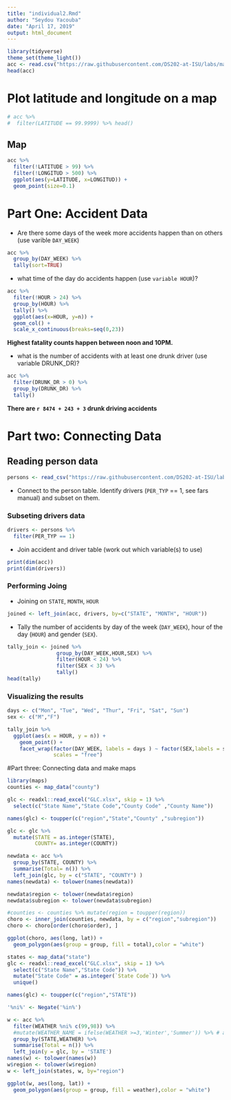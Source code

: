 ```yaml
---
title: "individual2.Rmd"
author: "Seydou Yacouba"
date: "April 17, 2019"
output: html_document
---
```


```r
library(tidyverse)
theme_set(theme_light())
acc <- read.csv("https://raw.githubusercontent.com/DS202-at-ISU/labs/master/data/fars2016/accident.csv", stringsAsFactors = FALSE)
head(acc)
```
# Plot latitude and longitude on a map

```r
# acc %>%
#  filter(LATITUDE == 99.9999) %>% head()
```

## Map
```r
acc %>%
  filter(!LATITUDE > 99) %>%
  filter(!LONGITUD > 500) %>%
  ggplot(aes(y=LATITUDE, x=LONGITUD)) +
  geom_point(size=0.1)
```

# Part One: Accident Data

* Are there some days of the week more accidents happen than on others (use varible `DAY_WEEK`)

```r
acc %>%
  group_by(DAY_WEEK) %>%
  tally(sort=TRUE)
```

* what time of the day do accidents happen (use `variable HOUR`)?

```r
acc %>%
  filter(!HOUR > 24) %>%
  group_by(HOUR) %>%
  tally() %>%
  ggplot(aes(x=HOUR, y=n)) +
  geom_col() +
  scale_x_continuous(breaks=seq(0,23))
```
__Highest fatality counts happen between noon and 10PM.__

* what is the number of accidents with at least one drunk driver (use variable DRUNK_DR)?

```r
acc %>%
  filter(DRUNK_DR > 0) %>%
  group_by(DRUNK_DR) %>%
  tally()
```

__There are `r 8474 + 243 + 3` drunk driving accidents__


# Part two: Connecting Data

## Reading person data
```r
persons <- read_csv("https://raw.githubusercontent.com/DS202-at-ISU/labs/master/data/fars2016/person.csv")
```

* Connect to the person table. Identify drivers (`PER_TYP` == 1, see fars manual) and subset on them.

### Subseting drivers data

```r
drivers <- persons %>%
  filter(PER_TYP == 1)
```

* Join accident and driver table (work out which variable(s) to use)

```r
print(dim(acc))
print(dim(drivers))
```
### Performing Joing
* Joining on `STATE`, `MONTH`, `HOUR`

```r
joined <- left_join(acc, drivers, by=c("STATE", "MONTH", "HOUR"))
```

* Tally the number of accidents by day of the week (`DAY_WEEK`), hour of the day (`HOUR`) and gender (`SEX`).

```r
tally_join <- joined %>%
                group_by(DAY_WEEK,HOUR,SEX) %>%
                filter(HOUR < 24) %>%
                filter(SEX < 3) %>%
                tally()
head(tally)
```

### Visualizing the results

```r
days <- c("Mon", "Tue", "Wed", "Thur", "Fri", "Sat", "Sun")
sex <- c("M","F")

tally_join %>%
  ggplot(aes(x = HOUR, y = n)) +
    geom_point() + 
    facet_wrap(factor(DAY_WEEK, labels = days ) ~ factor(SEX,labels = sex), 
               scales = "free")
```
#Part three: Connecting data and make maps
```r
library(maps)
counties <- map_data("county")

```

```r
glc <- readxl::read_excel("GLC.xlsx", skip = 1) %>%
  select(c("State Name","State Code","County Code" ,"County Name"))

names(glc) <- toupper(c("region","State","County" ,"subregion"))

glc <- glc %>%
  mutate(STATE = as.integer(STATE),
         COUNTY= as.integer(COUNTY))
```

```r
newdata <- acc %>%
  group_by(STATE, COUNTY) %>%
  summarise(Total= n()) %>% 
  left_join(glc, by = c("STATE", "COUNTY") ) 
names(newdata) <- tolower(names(newdata))
```
```r
newdata$region <- tolower(newdata$region)
newdata$subregion <- tolower(newdata$subregion)
```

```r
#counties <- counties %>% mutate(region = toupper(region))
choro <- inner_join(counties, newdata, by = c("region","subregion"))
choro <- choro[order(choro$order), ]
```

```r
ggplot(choro, aes(long, lat)) +
  geom_polygon(aes(group = group, fill = total),color = "white") 
```

```r
states <- map_data("state")
glc <- readxl::read_excel("GLC.xlsx", skip = 1) %>%
  select(c("State Name","State Code")) %>%
  mutate("State Code" = as.integer(`State Code`)) %>%
  unique()

names(glc) <- toupper(c("region","STATE"))

'%ni%' <- Negate('%in%')

w <- acc %>%
  filter(WEATHER %ni% c(99,98)) %>%
  #mutate(WEATHER_NAME = ifelse(WEATHER >=3,'Winter','Summer')) %>% # as.factor(WEATHER)) %>%
  group_by(STATE,WEATHER) %>%
  summarise(Total = n()) %>% 
  left_join(y = glc, by = 'STATE')
names(w) <- tolower(names(w))
w$region <- tolower(w$region)
w <- left_join(states, w, by="region")

```
```r
ggplot(w, aes(long, lat)) +
  geom_polygon(aes(group = group, fill = weather),color = "white")

```





